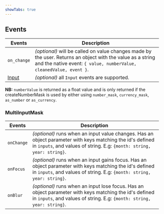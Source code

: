 ```yaml
---
showTabs: true
---
```


## Events

| Events                                  | Description                                                                                                                                                                      |
| --------------------------------------- | -------------------------------------------------------------------------------------------------------------------------------------------------------------------------------- |
| `on_change`                             | _(optional)_ will be called on value changes made by the user. Returns an object with the value as a string and the native event: `{ value, numberValue, cleanedValue, event }`. |
| [Input](/uilib/components/input/events) | _(optional)_ all `Input` events are supported.                                                                                                                                   |

**NB:** `numberValue` is returned as a float value and is only returned if the createNumberMask is used by either using `number_mask`, `currency_mask`, `as_number` or `as_currency`.

### MultiInputMask

| Events     | Description                                                                                                                                                                         |
| ---------- | ----------------------------------------------------------------------------------------------------------------------------------------------------------------------------------- |
| `onChange` | _(optional)_ runs when an input value changes. Has an object parameter with keys matching the id's defined in `inputs`, and values of string. E.g: `{month: string, year: string}`. |
| `onFocus`  | _(optional)_ runs when an input gains focus. Has an object parameter with keys matching the id's defined in `inputs`, and values of string. E.g: `{month: string, year: string}`.   |
| `onBlur`   | _(optional)_ runs when an input lose focus. Has an object parameter with keys matching the id's defined in `inputs`, and values of string. E.g: `{month: string, year: string}`.    |
